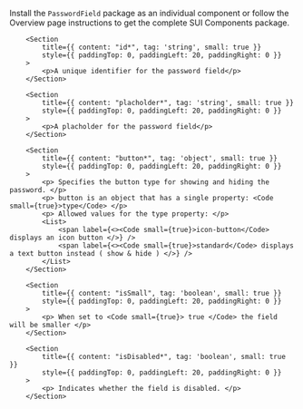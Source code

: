 
<Section
	title="Installation"
	contained={true}
	style={{ paddingTop: 20, paddingBottom: 0 }}
>
	<p>
		Install the <Code small={true}>PasswordField</Code> package as an individual
		component or follow the Overview page instructions to get the complete SUI
		Components package.
	</p>
</Section>

<Section title="Props" border={true}>

    	<Section
    		title={{ content: "id*", tag: 'string', small: true }}
    		style={{ paddingTop: 0, paddingLeft: 20, paddingRight: 0 }}
    	>
    		<p>A unique identifier for the password field</p>
    	</Section>

    	<Section
    		title={{ content: "placholder*", tag: 'string', small: true }}
    		style={{ paddingTop: 0, paddingLeft: 20, paddingRight: 0 }}
    	>
    		<p>A placholder for the password field</p>
    	</Section>

    	<Section
    		title={{ content: "button*", tag: 'object', small: true }}
    		style={{ paddingTop: 0, paddingLeft: 20, paddingRight: 0 }}
    	>
    		<p> Specifies the button type for showing and hiding the password. </p>
    		<p> button is an object that has a single property: <Code small={true}>type</Code> </p>
    		<p> Allowed values for the type property: </p>
    		<List>
    			<span label={<><Code small={true}>icon-button</Code> displays an icon button </>} />
    			<span label={<><Code small={true}>standard</Code> displays a text button instead ( show & hide ) </>} />
    		</List>
    	</Section>

    	<Section
    		title={{ content: "isSmall", tag: 'boolean', small: true }}
    		style={{ paddingTop: 0, paddingLeft: 20, paddingRight: 0 }}
    	>
    		<p> When set to <Code small={true}> true </Code> the field will be smaller </p>
    	</Section>

    	<Section
    		title={{ content: "isDisabled*", tag: 'boolean', small: true }}
    		style={{ paddingTop: 0, paddingLeft: 20, paddingRight: 0 }}
    	>
    		<p> Indicates whether the field is disabled. </p>
    	</Section>

</Section>
